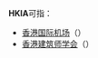 '''HKIA'''可指：
*[[香港国际机场|香港国际机场]]（{{lang|en|Hong Kong International Airport}}）
*[[香港建筑师学会|香港建筑师学会]]（{{lang|en|The Hong Kong Institute of Architects}}）

{{disambig|cat=四字拉丁字母縮寫消歧義}}